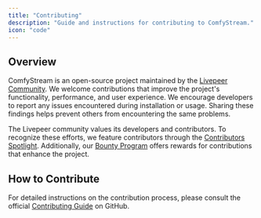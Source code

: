 ```yaml
---
title: "Contributing"
description: "Guide and instructions for contributing to ComfyStream."
icon: "code"
---
```


## Overview

ComfyStream is an open-source project maintained by the [Livepeer Community](https://www.livepeer.org/). We welcome contributions that improve the project's functionality,
performance, and user experience. We encourage developers to report any issues encountered during installation or usage.
Sharing these findings helps prevent others from encountering the same problems.

The Livepeer community values its developers and contributors. To recognize these efforts, we feature contributors through the
[Contributors Spotlight](https://spotlight.livepeer.dev/). Additionally, our [Bounty Program](https://livepeer.notion.site/Livepeer-Bounty-Board-13b0a34856878041b9ddecaa1380b2e6)
offers rewards for contributions that enhance the project.

## How to Contribute

For detailed instructions on the contribution process, please consult the official [Contributing Guide](https://github.com/livepeer/comfystream/blob/main/CONTRIBUTING.md) on GitHub.